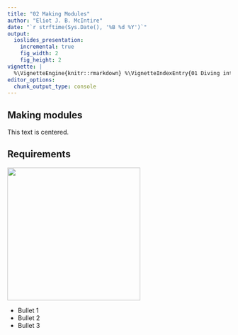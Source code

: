 ```yaml
---
title: "02 Making Modules"
author: "Eliot J. B. McIntire"
date: "`r strftime(Sys.Date(), '%B %d %Y')`"
output:
  ioslides_presentation: 
    incremental: true
    fig_width: 2
    fig_height: 2
vignette: |
  %\VignetteEngine{knitr::rmarkdown} %\VignetteIndexEntry{01 Diving into SpaDES} %\VignetteDepends{SpaDES.core, SpaDES.tools} %\VignetteKeyword{discrete event simulation, spatial simulation models, workshops} %\VignetteEncoding{UTF-8}
editor_options: 
  chunk_output_type: console
---
```


## Making modules

<div class="centered">
This text is centered.
</div>

## Requirements

<div class="columns-2">
  <img src="images/SpaDES.png" height="300px" alt="">

  - Bullet 1  
  - Bullet 2  
  - Bullet 3
</div>
